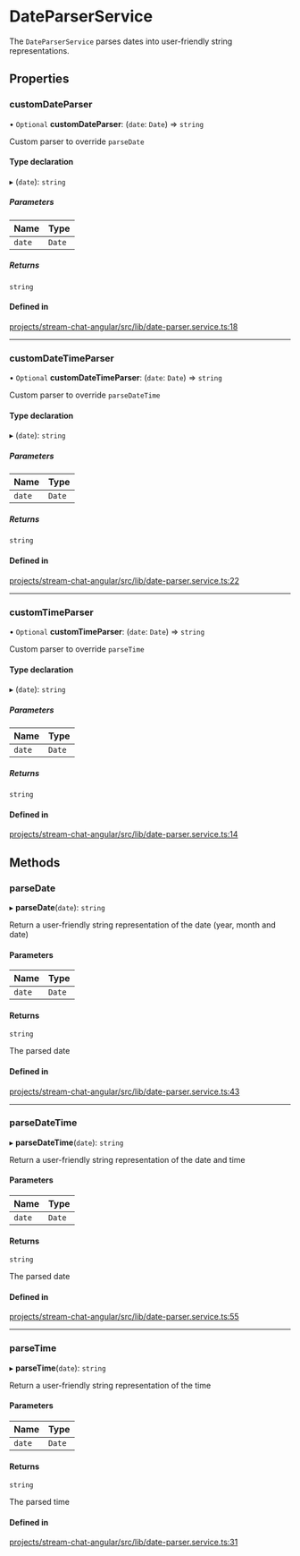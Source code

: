 # DateParserService

The `DateParserService` parses dates into user-friendly string representations.

## Properties

### customDateParser

• `Optional` **customDateParser**: (`date`: `Date`) => `string`

Custom parser to override `parseDate`

#### Type declaration

▸ (`date`): `string`

##### Parameters

| Name | Type |
| :------ | :------ |
| `date` | `Date` |

##### Returns

`string`

#### Defined in

[projects/stream-chat-angular/src/lib/date-parser.service.ts:18](https://github.com/GetStream/stream-chat-angular/blob/a4062446faa83f38b40daffe27872ceb8df28446/projects/stream-chat-angular/src/lib/date-parser.service.ts#L18)

___

### customDateTimeParser

• `Optional` **customDateTimeParser**: (`date`: `Date`) => `string`

Custom parser to override `parseDateTime`

#### Type declaration

▸ (`date`): `string`

##### Parameters

| Name | Type |
| :------ | :------ |
| `date` | `Date` |

##### Returns

`string`

#### Defined in

[projects/stream-chat-angular/src/lib/date-parser.service.ts:22](https://github.com/GetStream/stream-chat-angular/blob/a4062446faa83f38b40daffe27872ceb8df28446/projects/stream-chat-angular/src/lib/date-parser.service.ts#L22)

___

### customTimeParser

• `Optional` **customTimeParser**: (`date`: `Date`) => `string`

Custom parser to override `parseTime`

#### Type declaration

▸ (`date`): `string`

##### Parameters

| Name | Type |
| :------ | :------ |
| `date` | `Date` |

##### Returns

`string`

#### Defined in

[projects/stream-chat-angular/src/lib/date-parser.service.ts:14](https://github.com/GetStream/stream-chat-angular/blob/a4062446faa83f38b40daffe27872ceb8df28446/projects/stream-chat-angular/src/lib/date-parser.service.ts#L14)

## Methods

### parseDate

▸ **parseDate**(`date`): `string`

Return a user-friendly string representation of the date (year, month and date)

#### Parameters

| Name | Type |
| :------ | :------ |
| `date` | `Date` |

#### Returns

`string`

The parsed date

#### Defined in

[projects/stream-chat-angular/src/lib/date-parser.service.ts:43](https://github.com/GetStream/stream-chat-angular/blob/a4062446faa83f38b40daffe27872ceb8df28446/projects/stream-chat-angular/src/lib/date-parser.service.ts#L43)

___

### parseDateTime

▸ **parseDateTime**(`date`): `string`

Return a user-friendly string representation of the date and time

#### Parameters

| Name | Type |
| :------ | :------ |
| `date` | `Date` |

#### Returns

`string`

The parsed date

#### Defined in

[projects/stream-chat-angular/src/lib/date-parser.service.ts:55](https://github.com/GetStream/stream-chat-angular/blob/a4062446faa83f38b40daffe27872ceb8df28446/projects/stream-chat-angular/src/lib/date-parser.service.ts#L55)

___

### parseTime

▸ **parseTime**(`date`): `string`

Return a user-friendly string representation of the time

#### Parameters

| Name | Type |
| :------ | :------ |
| `date` | `Date` |

#### Returns

`string`

The parsed time

#### Defined in

[projects/stream-chat-angular/src/lib/date-parser.service.ts:31](https://github.com/GetStream/stream-chat-angular/blob/a4062446faa83f38b40daffe27872ceb8df28446/projects/stream-chat-angular/src/lib/date-parser.service.ts#L31)

